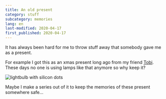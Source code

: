 ```yaml
---
title: An old present
category: stuff
subcategory: memories
lang: en
last-modified: 2020-04-17
first_published: 2020-04-17
---
```


It has always been hard for me to throw stuff away that somebody gave me as a present.

For example I got this as an xmas present long ago from my friend [Tobi](/photos/people?name=tobi). These days no one is
using lamps like that anymore so why keep it?

![lightbulb with silicon dots](./lightbulb.jpg)

Maybe I make a series out of it to keep the memories of these present somewhere safe...
